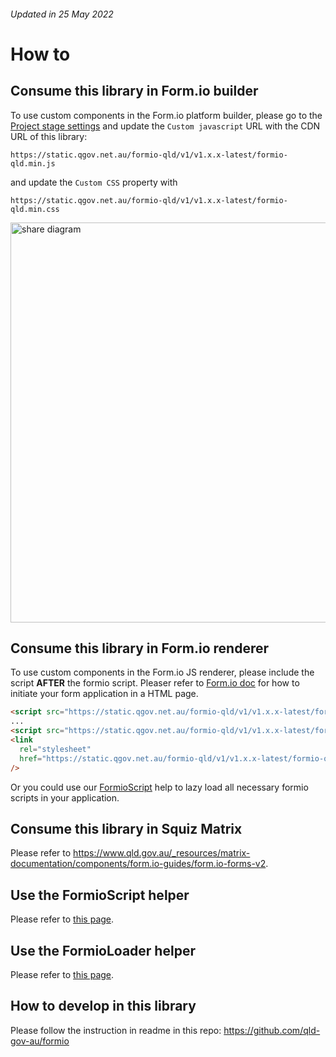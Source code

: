 
<Meta title="How to" />

###### Updated in 25 May 2022

<h1> How to </h1>

<h2> Consume this library in Form.io builder </h2>

To use custom components in the Form.io platform builder, please go to the [Project stage settings](https://help.form.io/userguide/projects#custom-js-and-css) and update the `Custom javascript` URL with the CDN URL of this library:

```
https://static.qgov.net.au/formio-qld/v1/v1.x.x-latest/formio-qld.min.js
```

and update the `Custom CSS` property with

```
https://static.qgov.net.au/formio-qld/v1/v1.x.x-latest/formio-qld.min.css
```

<img src={FormioSettings} alt="share diagram" width="640" />

## Consume this library in Form.io renderer

To use custom components in the Form.io JS renderer, please include the script **AFTER** the formio script.
Pleaser refer to [Form.io doc](https://help.form.io/developers/form-renderer#getting-started) for how to initiate your form application in a HTML page.

```html
<script src="https://static.qgov.net.au/formio-qld/v1/v1.x.x-latest/formio.full.js"></script>
...
<script src="https://static.qgov.net.au/formio-qld/v1/v1.x.x-latest/formio-qld.min.js"></script>
<link
  rel="stylesheet"
  href="https://static.qgov.net.au/formio-qld/v1/v1.x.x-latest/formio-qld.min.css"
/>
```

Or you could use our [FormioScript](?path=/docs/helpers-formioscript--docs) help to lazy load all necessary formio scripts in your application.

## Consume this library in Squiz Matrix

Please refer to https://www.qld.gov.au/_resources/matrix-documentation/components/form.io-guides/form.io-forms-v2.

## Use the FormioScript helper

Please refer to [this page](?path=/docs/helpers-formioscript--docs).

## Use the FormioLoader helper

Please refer to [this page](?path=/docs/helpers-formioloader--docs).

## How to develop in this library

Please follow the instruction in readme in this repo: https://github.com/qld-gov-au/formio
